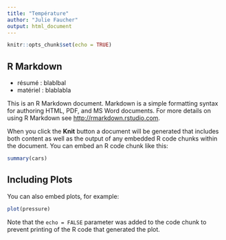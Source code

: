 ```yaml
---
title: "Température"
author: "Julie Faucher"
output: html_document
---
```


```r
knitr::opts_chunk$set(echo = TRUE)
```

## R Markdown

- résumé : blablbal
- matériel : blablabla

This is an R Markdown document. Markdown is a simple formatting syntax for authoring HTML, PDF, and MS Word documents. For more details on using R Markdown see <http://rmarkdown.rstudio.com>.

When you click the **Knit** button a document will be generated that includes both content as well as the output of any embedded R code chunks within the document. You can embed an R code chunk like this:

```r
summary(cars)
```

## Including Plots

You can also embed plots, for example:

```r
plot(pressure)
```

Note that the `echo = FALSE` parameter was added to the code chunk to prevent printing of the R code that generated the plot.
